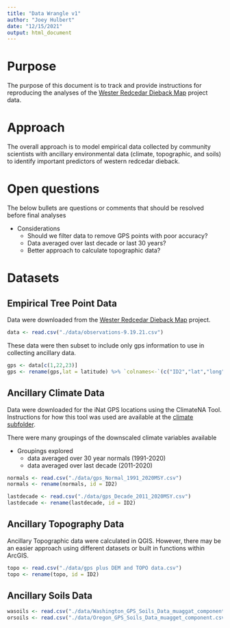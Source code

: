 ```yaml
---
title: "Data Wrangle v1"
author: "Joey Hulbert"
date: "12/15/2021"
output: html_document
---
```


# Purpose

The purpose of this document is to track and provide instructions for reproducing the analyses of the [Wester Redcedar Dieback Map](https://www.inaturalist.org/projects/western-redcedar-dieback-map) project data.

# Approach

The overall approach is to model empirical data collected by community scientists with ancillary environmental data (climate, topographic, and soils) to identify important predictors of western redcedar dieback.

# Open questions

The below bullets are questions or comments that should be resolved before final analyses

* Considerations
  + Should we filter data to remove GPS points with poor accuracy?
  + Data averaged over last decade or last 30 years?
  + Better approach to calculate topographic data?

# Datasets

## Empirical Tree Point Data

Data were downloaded from the [Wester Redcedar Dieback Map](https://www.inaturalist.org/projects/western-redcedar-dieback-map) project. 

```r
data <- read.csv("./data/observations-9.19.21.csv")
```

These data were then subset to include only gps information to use in collecting ancillary data.

```r
gps <- data[c(1,22,23)]
gps <- rename(gps,lat = latitude) %>% `colnames<-`(c("ID2","lat","long")) %>% mutate(el = ".") #columns were ranamed to match format for ClimateNA tool.
```

## Ancillary Climate Data

Data were downloaded for the iNat GPS locations using the ClimateNA Tool. Instructions for how this tool was used are available at the [climate subfolder](/climate).

There were many groupings of the downscaled climate variables available

* Groupings explored
  + data averaged over 30 year normals (1991-2020)
  + data  averaged over last decade (2011-2020)

```r
normals <- read.csv("./data/gps_Normal_1991_2020MSY.csv")
normals <- rename(normals, id = ID2)
```

```r
lastdecade <- read.csv("./data/gps_Decade_2011_2020MSY.csv")
lastdecade <- rename(lastdecade, id = ID2)
```


## Ancillary Topography Data

Ancillary Topographic data were calculated in QGIS. However, there may be an easier approach using different datasets or built in functions within ArcGIS. 

```r
topo <- read.csv("./data/gps plus DEM and TOPO data.csv")
topo <- rename(topo, id = ID2)
```

## Ancillary Soils Data

```r
wasoils <- read.csv("./data/Washington_GPS_Soils_Data_muaggat_component.csv")
orsoils <- read.csv("./data/Oregon_GPS_Soils_Data_muagget_component.csv")
```


